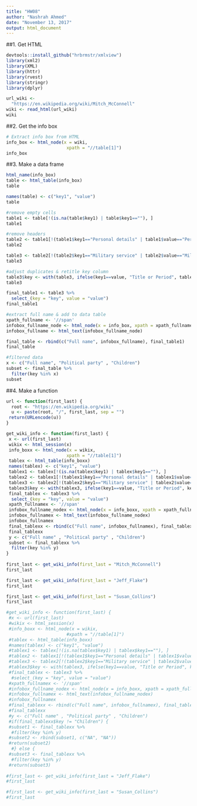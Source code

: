 ```yaml
---
title: "HW08"
author: "Nashrah Ahmed"
date: "November 13, 2017"
output: html_document
---
```


##1. Get HTML
```r
devtools::install_github("hrbrmstr/xmlview")
library(xml2)
library(XML)
library(httr)
library(rvest)
library(stringr)
library(dplyr)

url_wiki <- 
  "https://en.wikipedia.org/wiki/Mitch_McConnell"
wiki <- read_html(url_wiki)
wiki
```

##2. Get the info box
```r
# Extract info box from HTML
info_box <- html_node(x = wiki, 
                       xpath = "//table[1]")
info_box
```

##3. Make a data frame
```r
html_name(info_box)
table <- html_table(info_box)
table

names(table) <- c("key1", "value")
table

#remove empty cells
table1 <- table[!(is.na(table$key1) | table$key1==""), ]
table1

#remove headers
table2 <- table1[!(table1$key1=="Personal details" | table1$value=="Personal details"), ]
table2

table3 <- table2[!(table2$key1=="Military service" | table2$value=="Military service"), ]
table3

#adjust duplicates & retitle key column
table3$key <- with(table3, ifelse(key1==value, "Title or Period", table3$key1))
table3    

final_table1 <- table3 %>% 
  select_(key = "key", value = "value")
final_table1

#extract full name & add to data table
xpath_fullname <- '//span'
infobox_fullname_node <- html_node(x = info_box, xpath = xpath_fullname)
infobox_fullname <- html_text(infobox_fullname_node)

final_table <- rbind(c("Full name", infobox_fullname), final_table1)
final_table

#filtered data
x <- c("Full name", "Political party" , "Children")
subset <- final_table %>%
  filter(key %in% x)
subset

```

##4. Make a function
```r
url <- function(first_last) {
  root <- "https://en.wikipedia.org/wiki"
  u <- paste(root, "/", first_last, sep = "")
 return(URLencode(u))
}

get_wiki_info <- function(first_last) {
 x <- url(first_last)
 wikix <- html_session(x)
 info_boxx <- html_node(x = wikix, 
                       xpath = "//table[1]")
 tablex <- html_table(info_boxx)
 names(tablex) <- c("key1", "value")
 tablex1 <- tablex[!(is.na(tablex$key1) | tablex$key1==""), ]
 tablex2 <- tablex1[!(tablex1$key1=="Personal details" | tablex1$value=="Personal details"), ]
 tablex3 <- tablex2[!(tablex2$key1=="Military service" | tablex2$value=="Military service"), ]
 tablex3$key <- with(tablex3, ifelse(key1==value, "Title or Period", key1))
 final_tablex <- tablex3 %>% 
  select_(key = "key", value = "value")
 xpath_fullnamex <- '//span'
 infobox_fullname_nodex <- html_node(x = info_boxx, xpath = xpath_fullnamex)
 infobox_fullnamex <- html_text(infobox_fullname_nodex)
 infobox_fullnamex
 final_tablexx <- rbind(c("Full name", infobox_fullnamex), final_tablex)
 final_tablexx
 y <- c("Full name" , "Political party" , "Children")
 subset <- final_tablexx %>%
  filter(key %in% y)
}
 
first_last <- get_wiki_info(first_last = "Mitch_McConnell")
first_last

first_last <- get_wiki_info(first_last = "Jeff_Flake")
first_last

first_last <- get_wiki_info(first_last = "Susan_Collins")
first_last

#get_wiki_info <- function(first_last) {
 #x <- url(first_last)
 #wikix <- html_session(x)
 #info_boxx <- html_node(x = wikix, 
                       #xpath = "//table[1]")
 #tablex <- html_table(info_boxx)
 #names(tablex) <- c("key1", "value")
 #tablex1 <- tablex[!(is.na(tablex$key1) | tablex$key1==""), ]
 #tablex2 <- tablex1[!(tablex1$key1=="Personal details" | tablex1$value=="Personal details"), ]
 #tablex3 <- tablex2[!(tablex2$key1=="Military service" | tablex2$value=="Military service"), ]
 #tablex3$key <- with(tablex3, ifelse(key1==value, "Title or Period", key1))
 #final_tablex <- tablex3 %>% 
  #select_(key = "key", value = "value")
 #xpath_fullnamex <- '//span'
 #infobox_fullname_nodex <- html_node(x = info_boxx, xpath = xpath_fullnamex)
 #infobox_fullnamex <- html_text(infobox_fullname_nodex)
 #infobox_fullnamex
 #final_tablexx <- rbind(c("Full name", infobox_fullnamex), final_tablex)
 #final_tablexx
 #y <- c("Full name" , "Political party" , "Children")
 #if(final_tablexx$key != "Children") {
 #subset1 <- final_tablexx %>%
  #filter(key %in% y)
 #subset2 <- rbind(subset1, c("NA", "NA"))
 #return(subset2)
  #} else {
 #subset3 <- final_tablexx %>%
  #filter(key %in% y)
 #return(subset3)
 
#first_last <- get_wiki_info(first_last = "Jeff_Flake")
#first_last

#first_last <- get_wiki_info(first_last = "Susan_Collins")
#first_last
```